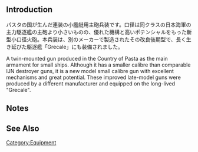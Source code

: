 {{EquipmentInfo}}

==Introduction==
パスタの国が生んだ連装の小艦艇用主砲兵装です。口径は同クラスの日本海軍の主力駆逐艦の主砲より小さいものの、優れた機構と高いポテンシャルをもった新型小口径火砲。本兵装は、別のメーカーで製造されたその改良後期型で、長く生き延びた駆逐艦「Grecale」にも装備されました。

A twin-mounted gun produced in the Country of Pasta as the main armament for small ships. Although it has a smaller calibre than comparable IJN destroyer guns, it is a new model small calibre gun with excellent mechanisms and great potential. These improved late-model guns were produced by a different manufacturer and equipped on the long-lived "Grecale".

==Notes==


==See Also==
{{Equipmentlist}}
[[Category:Equipment]]